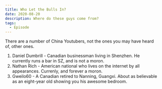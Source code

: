 ```yaml
---
title: Who Let the Bulls In?
date: 2020-08-20
description: Where do these guys come from?
tags:
  - Episode
---
```


There are a number of China Youtubers, not the ones you may have heard of, other ones. 

1. Daniel Dumbrill - Canadian businessman living in Shenzhen. He currently runs a bar in SZ, and is not a moron.
2. Nathan Rich - American national who lives on the internet by all appearances. Currenly, and forever a moron.
3. Gweilo60 - A Canadian retired to Nanning, Guangxi. About as believable as an eight-year old showing you his awesome bedroom.
